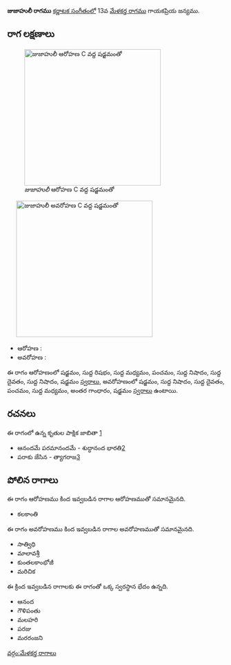 {{Infobox ragam
	| name          	= జుజాహులీ
	| synonym	    	= 
	| mela          	= 
	| chakra        	= 
	| janaka        	= 
	| type          	= షడవ
	| arohanam      	= {{svaraC|S|R1|M1|P|N1|D1|N1|S'}} 
	| avarohanam    	= {{svaraC|S'|N1|D1|P|M1|G3|S}}
	| jeeva         	=
	| chhaya        	=
	| nyasa         	=
	| vishesha      	= 
	| equivalent  		= 
}}
{{కర్ణాటక సంగీత రాగాలు}}
'''జుజాహులీ రాగము''' [[కర్ణాటక సంగీతం]]లో 13వ [[మేళకర్త రాగము]] గాయకప్రియ జన్యము. 


==రాగ లక్షణాలు==
[[Image:jujahuli_ar_kb2wiki.png|thumb|right|316px|''జుజాహులీ'' ఆరోహణ C వద్ద షడ్జమంతో]]
	[[Image:jujahuli_av_kb2wiki.png|thumb|right|316px|''జుజాహులీ'' అవరోహణ C వద్ద షడ్జమంతో]]

* ఆరోహణ : {{svaraC|S|R1|M1|P|N1|D1|N1|S'}} 
* అవరోహణ : {{svaraC|S'|N1|D1|P|M1|G3|S}}

ఈ రాగం ఆరోహణంలో షడ్జమం, సుద్ద  రిషభం, సుద్ద మధ్యమం, పంచమం, సుద్ద నిషాదం, సుద్ద దైవతం, సుద్ద నిషాదం, షడ్జమం [[స్వరాలు]], అవరోహణంలో షడ్జమం, సుద్ద నిషాదం, సుద్ద దైవతం, పంచమం, సుద్ద మధ్యమం, అంతర గాంధారం, షడ్జమం [[స్వరాలు]] ఉంటాయి.

==రచనలు==
ఈ రాగంలో ఉన్న కృతుల పాక్షిక జాబితా [https://github.com/ssrihari/ragavardhini/blob/master/ragas/kritis.psv]
* ఆనందమే పరమానందమే - శుద్ధానంద  భారతి[http://www.karnatik.com/c1648.shtml]
* పరాకు జేసిన - త్యాగరాజ[http://www.karnatik.com/c2709.shtml]




==పోలిన రాగాలు==
ఈ రాగం ఆరోహణము కింద ఇవ్వబడిన రాగాల ఆరోహణముతో సమానమైనది.
* కలకాంతి

ఈ రాగం అవరోహణము కింద ఇవ్వబడిన రాగాల అవరోహణముతో సమానమైనది.
* సాత్విధి
* మాలావశ్రీ
* కుంతలకాంభోజీ
* మరిచిక

ఈ క్రింద ఇవ్వబడిన రాగాలకు ఈ రాగంతో ఒక్క స్వరస్థాన భేదం ఉన్నది.
* ఆనంద
* గౌళిపంతు
* మలహరి
* పరజు
* మరరంజని



[[వర్గం:మేళకర్త రాగాలు]]